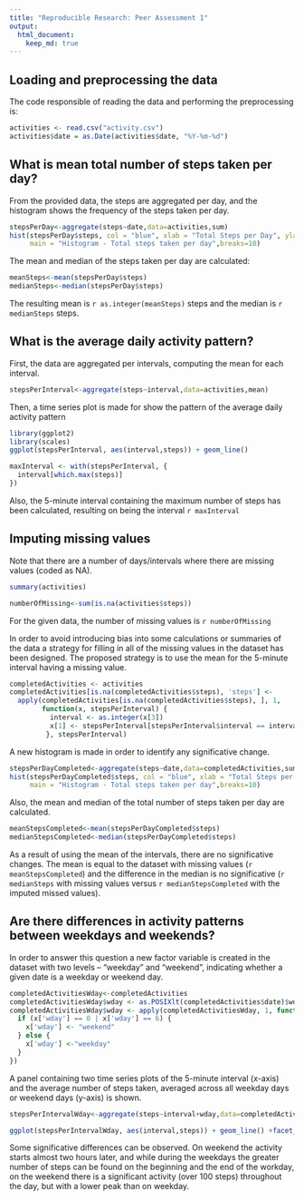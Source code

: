 ```yaml
---
title: "Reproducible Research: Peer Assessment 1"
output: 
  html_document:
    keep_md: true
---
```



## Loading and preprocessing the data

The code responsible of reading the data and performing the preprocessing is:

```r
activities <- read.csv("activity.csv")
activities$date = as.Date(activities$date, "%Y-%m-%d")
```

## What is mean total number of steps taken per day?
From the provided data, the steps are aggregated per day, and the histogram shows the frequency of the steps taken per day.

```r
stepsPerDay<-aggregate(steps~date,data=activities,sum)
hist(stepsPerDay$steps, col = "blue", xlab = "Total Steps per Day", ylab = "Frequency", 
     main = "Histogram - Total steps taken per day",breaks=10)
```

The mean and median of the steps taken per day are calculated:

```r
meanSteps<-mean(stepsPerDay$steps)
medianSteps<-median(stepsPerDay$steps)
```

The resulting mean is `r as.integer(meanSteps)` steps and the median is `r medianSteps` steps.

## What is the average daily activity pattern?

First, the data are aggregated per intervals, computing the mean for each interval.
```r
stepsPerInterval<-aggregate(steps~interval,data=activities,mean)
```

Then, a time series plot is made for show the pattern of the average daily activity pattern
```r
library(ggplot2)
library(scales)
ggplot(stepsPerInterval, aes(interval,steps)) + geom_line() 
```


```r
maxInterval <- with(stepsPerInterval, {
  interval[which.max(steps)]
})
```
Also, the 5-minute interval containing the maximum number of steps has been calculated, resulting on being the interval `r maxInterval`

## Imputing missing values

Note that there are a number of days/intervals where there are missing values (coded as NA). 

```r
summary(activities)
```

```r
numberOfMissing<-sum(is.na(activities$steps))
```

For the given data, the number of missing values is `r numberOfMissing`

In order to avoid introducing bias into some calculations or summaries of the data a strategy for filling in all of the missing values in the dataset has been designed. The proposed strategy is to use the mean for the 5-minute interval having a missing value.

```r
completedActivities <- activities
completedActivities[is.na(completedActivities$steps), 'steps'] <- 
  apply(completedActivities[is.na(completedActivities$steps), ], 1, 
        function(x, stepsPerInterval) {
          interval <- as.integer(x[3])
          x[1] <- stepsPerInterval[stepsPerInterval$interval == interval, 'steps']
         }, stepsPerInterval)
```

A new histogram is made in order to identify any significative change.
```r
stepsPerDayCompleted<-aggregate(steps~date,data=completedActivities,sum)
hist(stepsPerDayCompleted$steps, col = "blue", xlab = "Total Steps per Day", ylab = "Frequency", 
     main = "Histogram - Total steps taken per day",breaks=10)
```

Also, the mean and median of the total number of steps taken per day are calculated.
```r
meanStepsCompleted<-mean(stepsPerDayCompleted$steps)
medianStepsCompleted<-median(stepsPerDayCompleted$steps)
```

As a result of using the mean of the intervals, there are no significative changes. The mean is equal to the dataset with missing values (`r meanStepsCompleted`) and the difference in the median is no significative (`r medianSteps` with missing values versus `r medianStepsCompleted` with the imputed missed values).

## Are there differences in activity patterns between weekdays and weekends?

In order to answer this question a new factor variable is created in the dataset with two levels – “weekday” and “weekend”, indicating whether a given date is a weekday or weekend day.

```r
completedActivitiesWday<-completedActivities
completedActivitiesWday$wday <- as.POSIXlt(completedActivities$date)$wday
completedActivitiesWday$wday <- apply(completedActivitiesWday, 1, function(x) {
  if (x['wday'] == 0 | x['wday'] == 6) {
    x['wday'] <- "weekend"
  } else {
    x['wday'] <-"weekday"
  }
})
```

A panel containing two time series plots of the 5-minute interval (x-axis) and the average number of steps taken, averaged across all weekday days or weekend days (y-axis) is shown.

```r
stepsPerIntervalWday<-aggregate(steps~interval+wday,data=completedActivitiesWday,mean)

ggplot(stepsPerIntervalWday, aes(interval,steps)) + geom_line() +facet_grid(wday ~ .)
```

Some significative differences can be observed. On weekend the activity starts almost two hours later, and while during the weekdays the greater number of steps can be found on the beginning and the end of the workday, on the weekend there is a significant activity (over 100 steps)  throughout the day, but with a lower peak than on weekday.